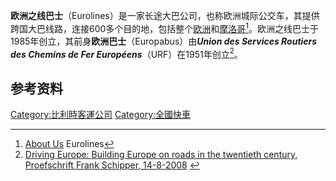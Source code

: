 {{Infobox bus transit
|name            = 欧洲之线巴士 <br> Eurolines
|logo            = [[file:Eurolines.svg|220px]]
|logo_size       = 
|image           = Eurolines_Bova._AB_2009-5,_Minsk,_Belarus._ЕВРОЛАЙНС,_Минск,_Беларусь.jpg
|image_caption   = Belintoustri [[VDL_Bova|Bova]] Futura
|company_slogan  = 为您提供横跨欧洲的连接 <br> Your connection across Europe
|parent          = 
|founded         = 1985年
|defunct         =
|headquarters    = [[比利時|比利時]][[布鲁塞尔|布鲁塞尔]]
|locale          = 
|service_area    = [[欧洲|欧洲]]
|service_type    = 跨洲长途大巴
|alliance        = 
|routes          = 
|destinations    = 
|stops           = 48个欧洲国家
|hubs            =
|stations        = 
|lounge          = 
|fleet           = 
|annual ridership= 4百万
|fuel_type       = 
|operator        = 29长途大巴公司
|ceo             =
|website         = [http://www.eurolines.com// www.eurolines.com]
}}

'''欧洲之线巴士'''（Eurolines）是一家长途大巴公司，也称欧洲城际公交车，其提供跨国大巴线路，连接600多个目的地，包括整个[[欧洲|欧洲]]和[[摩洛哥|摩洛哥]]<ref name=AboutUs>[http://www.eurolines.com/en/about-us/ About Us] {{Wayback|url=http://www.eurolines.com/en/about-us/ |date=20161008125600 }} Eurolines</ref>。欧洲之线巴士于1985年创立，其前身'''欧洲巴士'''（Europabus）由'''''Union des Services Routiers des Chemins de Fer Européens'''''（URF）在1951年创立<ref>[https://pure.tue.nl/ws/files/3288422/200811607.pdf Driving Europe: Building Europe on roads in the twentieth century, Proefschrift Frank Schipper, 14-8-2008] {{webarchive|url=https://web.archive.org/web/20160911014841/https://pure.tue.nl/ws/files/3288422/200811607.pdf |date=2016-09-11 }}</ref>。

== 参考资料 ==
{{reflist}}

[[Category:比利時客運公司|Category:比利時客運公司]]
[[Category:全國快車|Category:全國快車]]